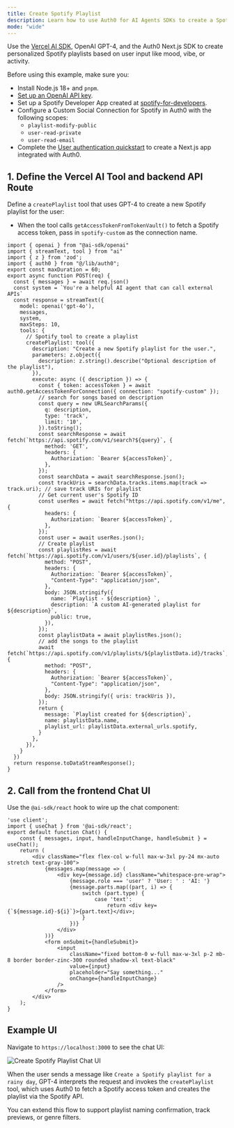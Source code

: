 ```yaml
---
title: Create Spotify Playlist
description: Learn how to use Auth0 for AI Agents SDKs to create a Spotify playlist.
mode: "wide"
---
```


Use the [Vercel AI SDK](https://sdk.vercel./introduction), OpenAI GPT-4, and the Auth0 Next.js SDK to create personalized Spotify playlists based on user input like mood, vibe, or activity.

<Card title="Prerequisites">
Before using this example, make sure you:

- Install Node.js 18+ and `pnpm`.
- [Set up an OpenAI API key](https://platform.openai.com/docs/quickstart?api-mode=chat).
- Set up a Spotify Developer App created at [spotify-for-developers](https://developer.spotify.com/dashboard).
- Configure a Custom Social Connection for Spotify in Auth0 with the following scopes:
	- `playlist-modify-public`
	- `user-read-private`
	- `user-read-email`
- Complete the [User authentication quickstart](/get-started/user-authentication) to create a Next.js app integrated with Auth0.

</Card>

## 1. Define the Vercel AI Tool and backend API Route

Define a `createPlaylist` tool that uses GPT-4 to create a new Spotify playlist for the user:
- When the tool calls `getAccessTokenFromTokenVault()` to fetch a Spotify access token, pass in `spotify-custom` as the connection name.

```tsx wrap app/api/chat/route.js lines
import { openai } from "@ai-sdk/openai"
import { streamText, tool } from "ai"
import { z } from 'zod';
import { auth0 } from "@/lib/auth0";
export const maxDuration = 60;
export async function POST(req) {
  const { messages } = await req.json()
  const system = `You're a helpful AI agent that can call external APIs`
  const response = streamText({
    model: openai('gpt-4o'),
    messages,
    system,
    maxSteps: 10,
    tools: {
      // Spotify tool to create a playlist
      createPlaylist: tool({
        description: "Create a new Spotify playlist for the user.",
        parameters: z.object({
          description: z.string().describe("Optional description of the playlist"),
        }),
        execute: async ({ description }) => {
          const { token: accessToken } = await auth0.getAccessTokenForConnection({ connection: "spotify-custom" });
          // search for songs based on description
          const query = new URLSearchParams({
            q: description,
            type: 'track',
            limit: '10',
          }).toString();
          const searchResponse = await fetch(`https://api.spotify.com/v1/search?${query}`, {
            method: 'GET',
            headers: {
              Authorization: `Bearer ${accessToken}`,
            },
          });
          const searchData = await searchResponse.json();
          const trackUris = searchData.tracks.items.map(track => track.uri); // save track URIs for playlist
          // Get current user's Spotify ID
          const userRes = await fetch("https://api.spotify.com/v1/me", {
            headers: {
              Authorization: `Bearer ${accessToken}`,
            },
          });
          const user = await userRes.json();
          // Create playlist
          const playlistRes = await fetch(`https://api.spotify.com/v1/users/${user.id}/playlists`, {
            method: "POST",
            headers: {
              Authorization: `Bearer ${accessToken}`,
              "Content-Type": "application/json",
            },
            body: JSON.stringify({
              name: `Playlist - ${description} `,
              description: `A custom AI-generated playlist for ${description}`,
              public: true,
            }),
          });
          const playlistData = await playlistRes.json();
          // add the songs to the playlist
          await fetch(`https://api.spotify.com/v1/playlists/${playlistData.id}/tracks`, {
            method: "POST",
            headers: {
              Authorization: `Bearer ${accessToken}`,
              "Content-Type": "application/json",
            },
            body: JSON.stringify({ uris: trackUris }),
          });
          return {
            message: `Playlist created for ${description}`,
            name: playlistData.name,
            playlist_url: playlistData.external_urls.spotify,
          }
        },
      }),
    }
  })
  return response.toDataStreamResponse();
}
```

## 2. Call from the frontend Chat UI

Use the `@ai-sdk/react` hook to wire up the chat component:

```tsx wrap lines
'use client';
import { useChat } from '@ai-sdk/react';
export default function Chat() {
    const { messages, input, handleInputChange, handleSubmit } = useChat();
    return (
        <div className="flex flex-col w-full max-w-3xl py-24 mx-auto stretch text-gray-100">
            {messages.map(message => (
                <div key={message.id} className="whitespace-pre-wrap">
                    {message.role === 'user' ? 'User: ' : 'AI: '}
                    {message.parts.map((part, i) => {
                        switch (part.type) {
                            case 'text':
                                return <div key={`${message.id}-${i}`}>{part.text}</div>;
                        }
                    })}
                </div>
            ))}
            <form onSubmit={handleSubmit}>
                <input
                    className="fixed bottom-0 w-full max-w-3xl p-2 mb-8 border border-zinc-300 rounded shadow-xl text-black"
                    value={input}
                    placeholder="Say something..."
                    onChange={handleInputChange}
                />
            </form>
        </div>
    );
}
```

## Example UI

Navigate to `https://localhost:3000` to see the chat UI:

![Create Spotify Playlist Chat UI](/img/create_spotify_playlist_chat_ui.png)

When the user sends a message like `Create a Spotify playlist for a rainy day`, GPT-4 interprets the request and invokes the `createPlaylist` tool, which uses Auth0 to fetch a Spotify access token and creates the playlist via the Spotify API.

You can extend this flow to support playlist naming confirmation, track previews, or genre filters.
